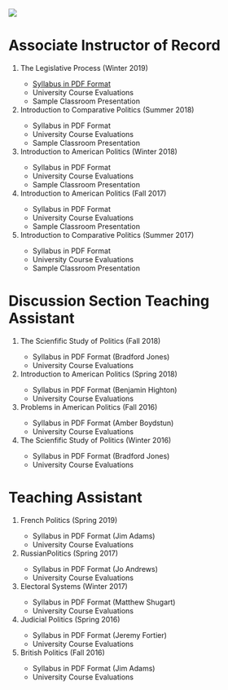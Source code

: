 <br>
![](quad.jpg)



# Associate Instructor of Record

<ol>
  <li>The Legislative Process (Winter 2019) </li>
  <ul>
  <a href="teaching_evals/pol_105.pdf"><li>Syllabus in PDF Format</li></a>
  <li>University Course Evaluations</li>
  <li>Sample Classroom Presentation</li>
  <br style="line-height:0px;" />
  </ul>
 
  <li>Introduction to Comparative Politics (Summer 2018)</li>
    <ul>
  <li>Syllabus in PDF Format</li>
  <li>University Course Evaluations</li>
  <li>Sample Classroom Presentation</li>
  <br style="line-height:0px;" />
  </ul>
  
  <li>Introduction to American Politics (Winter 2018)</li>
    <ul>
  <li>Syllabus in PDF Format</li>
  <li>University Course Evaluations</li>
  <li>Sample Classroom Presentation</li>
  <br style="line-height:0px;" />
  </ul>
  
  <li>Introduction to American Politics (Fall 2017)</li>
    <ul>
  <li>Syllabus in PDF Format</li>
  <li>University Course Evaluations</li>
  <li>Sample Classroom Presentation</li>
  <br style="line-height:0px;" />
  </ul>
  
  <li>Introduction to Comparative Politics (Summer 2017)</li>
    <ul>
  <li>Syllabus in PDF Format</li>
  <li>University Course Evaluations</li>
  <li>Sample Classroom Presentation</li>
  <br style="line-height:0px;" />
  </ul>
  
</ol>

# Discussion Section Teaching Assistant
 <ol>
 <li>The Scienfific Study of Politics (Fall 2018)</li>
    <ul>
  <li>Syllabus in PDF Format (Bradford Jones)</li>
  <li>University Course Evaluations</li>
  <br style="line-height:0px;" />
  </ul>

 <li>Introduction to American Politics (Spring 2018)</li>
    <ul>
  <li>Syllabus in PDF Format (Benjamin Highton)</li>
  <li>University Course Evaluations</li>
  <br style="line-height:0px;" />
  </ul>
  
  <li>Problems in American Politics (Fall 2016)</li>
    <ul>
  <li>Syllabus in PDF Format (Amber Boydstun)</li>
  <li>University Course Evaluations</li>
  <br style="line-height:0px;" />
  </ul>
  
  <li>The Scienfific Study of Politics (Winter 2016)</li>
    <ul>
  <li>Syllabus in PDF Format (Bradford Jones)</li>
  <li>University Course Evaluations</li>
  <br style="line-height:0px;" />
  </ul>
 
  
</ol>


# Teaching Assistant
 <ol>
 <li>French Politics (Spring 2019)</li>
    <ul>
  <li>Syllabus in PDF Format (Jim Adams)</li>
  <li>University Course Evaluations</li>
  <br style="line-height:0px;" />
  </ul>

 <li>RussianPolitics (Spring 2017)</li>
    <ul>
  <li>Syllabus in PDF Format (Jo Andrews)</li>
  <li>University Course Evaluations</li>
  <br style="line-height:0px;" />
  </ul>
  
  <li>Electoral Systems (Winter 2017)</li>
    <ul>
  <li>Syllabus in PDF Format (Matthew Shugart)</li>
  <li>University Course Evaluations</li>
  <br style="line-height:0px;" />
  </ul>
  
  <li>Judicial Politics (Spring 2016)</li>
    <ul>
  <li>Syllabus in PDF Format (Jeremy Fortier)</li>
  <li>University Course Evaluations</li>
  <br style="line-height:0px;" />
  </ul>
 
   <li>British Politics (Fall 2016)</li>
    <ul>
  <li>Syllabus in PDF Format (Jim Adams)</li>
  <li>University Course Evaluations</li>
  <br style="line-height:0px;" />
  </ul>
  
</ol>